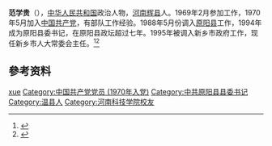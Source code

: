{{Infobox_Person
| 姓名     = 范学贵
| 職務     = 
| 時期     = 
| 性別     = 男
| 出生日期 = {{bya|1953|9}}
| 出生地點 =[[河南|河南]][[辉县|辉县]]
| 逝世     = 
| 逝世地點 =  
| 職業     = 政府官员
| 教育程度 = 
| 母校     = [[河南科技学院|河南科技学院]]
| 政党     = {{CPC}}
| 國籍     = {{PRC}}
| 種族     = [[汉族|汉族]]
| 宗教信仰 = [[共产主义|共产主义]]
}}
'''范学贵'''（{{bd|1953年|9月}}），[[中华人民共和国|中华人民共和国]]政治人物，[[河南|河南]][[辉县|辉县]]人。1969年2月参加工作，1970年5月加入[[中国共产党|中国共产党]]，有部队工作经验。1988年5月份调入[[原阳县|原阳县]]工作，1994年成为原阳县委书记，在原阳县政坛超过七年。1995年被调入新乡市政府工作，现任新乡市人大常委会主任。<ref>{{Cite web|title=范学贵当选新乡市人大主任 刘庆宇、李红旗等新任副主任|url=http://district.ce.cn/newarea/sddy/201403/20/t20140320_2519204.shtml|accessdate=2020-11-29|author=|date=2014-03-20|format=|publisher=中国经济网|language=}}</ref><ref>{{Cite web|title=校友范学贵升任新乡市人大常委会主任|url=http://xyh.hist.edu.cn/info/1523/3060.htm|accessdate=2020-11-29|author=|date=2014-04-01|format=|publisher=河南科技学院校友网|language=}}</ref>

==參考资料==
{{reflist}}

{{DEFAULTSORT:fan xuegui}}
[[Category:范姓|xue]]
[[Category:中国共产党党员_(1970年入党)|Category:中国共产党党员 (1970年入党)]]
[[Category:中共原阳县县委书记|Category:中共原阳县县委书记]]
[[Category:温县人|Category:温县人]]
[[Category:河南科技学院校友|Category:河南科技学院校友]]
{{china-poli-bio-stub}}